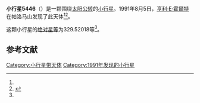{{Infobox planet
| bgcolour = #FFFFC0
| name = 5446 Heyler
| symbol = 
| image = 
| caption = 
| discovery = yes
| discovery_ref = 
| discoverer = [[亨利·E·霍爾特|亨利·E·霍爾特]]
| discovery_site = [[帕洛马山|帕洛马山]] 
| discovered = 1991年8月5日
| designations = yes
| mp_name = 
| named_after = 
| alt_names = 1991 PB13/ 1980 TG9 / 1982 BO14 / 1986 WX3
| mp_category = [[外小行星带|外小行星带]]
| orbit_ref = <ref name="a">[http://ssd.jpl.nasa.gov/sbdb.cgi?sstr=5446 5446 Heyler] {{Wayback|url=http://ssd.jpl.nasa.gov/sbdb.cgi?sstr=5446 |date=20201124020714 }}，小行星數據庫瀏覽器（JPL Small-Body Database Browser）－[[美国国家航空航天局|美国国家航空航天局]]喷气推进实验室</ref>
| epoch = 2456400.5 (2013年4月18日更新)
| aphelion = {{convert|3.6357844|AU|km|3|abbr=on|lk=out}}
| perihelion = {{convert|2.7981402|AU|km|3|abbr=on}}
| semimajor = {{convert|3.2169623|AU|km|3|abbr=on}}
| eccentricity = 0.1301918
| period = 2107.499079 [[日|日]]<br />5.77[[儒略年|儒略年]]
| avg_speed = 
| inclination = 2.36723
| asc_node = 100.74660
| mean_anomaly = 
| arg_peri = 329.52018
| satellites = 
| physical_characteristics = yes
| dimensions = 
| mass = 
| density = 
| surface_grav = 
| escape_velocity = 
| sidereal_day = 
| axial_tilt = 
| pole_ecliptic_lat = 
| pole_ecliptic_lon = 
| albedo = 
| temperatures= 
| temp_name1 = 
| mean_temp_1 = 
| max_temp_1 = 
| temp_name2 = 
| max_temp_2 = 
| spectral_type = 
| abs_magnitude = 329.52018
}}

'''小行星5446'''（{{lang-en|5446 Heyler}}）是一颗围绕[[太阳|太阳]][[公转|公转]]的[[小行星|小行星]]。1991年8月5日，[[亨利·E·霍爾特|亨利·E·霍爾特]]在帕洛马山发现了此天体<ref name="a" /><ref>{{cite news|title=小行星列表|url=http://cfa-www.harvard.edu/iau/lists/NumberedMPs.txt|accessdate=2013-07-08|newspaper=哈佛大学|archive-date=2008-05-17|archive-url=https://web.archive.org/web/20080517010638/http://cfa-www.harvard.edu/iau/lists/NumberedMPs.txt|dead-url=no}}</ref>。

这颗小行星的[[绝对星等|绝对星等]]为329.52018等<ref name="a" />。

==参考文献==
{{reflist}}
{{Minor Planet Number|[[小行星5445|小行星5445]]|[[小行星5447|小行星5447]]}}

{{小天体}}

[[Category:小行星带天体|Category:小行星带天体]]
[[Category:1991年发现的小行星|Category:1991年发现的小行星]]

{{asteroid-stub}}